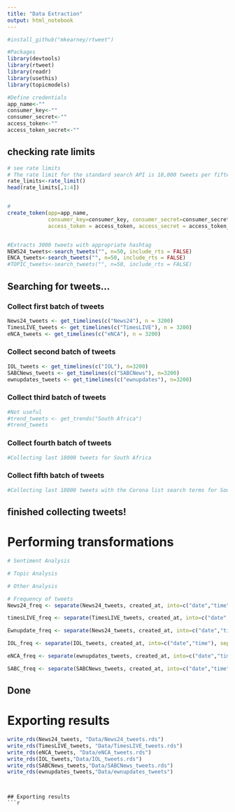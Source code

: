 ```yaml
---
title: "Data Extraction"
output: html_notebook
---
```


```r
#install_github("mkearney/rtweet")

#Packages
library(devtools)
library(rtweet)
library(readr)
library(usethis)
library(topicmodels)
```

```r

#Define credentials
app_name<-""
consumer_key<-""
consumer_secret<-""
access_token<-""
access_token_secret<-""


```

## checking rate limits
```r
# see rate limits
# The rate limit for the standard search API is 18,000 tweets per fifteen minutes. With a bearer token, the rate limit is 45,000 tweets per fifteen minutes. 
rate_limits<-rate_limit()
head(rate_limits[,1:4])
```

```r

```


```r
#
create_token(app=app_name,
             consumer_key=consumer_key, consumer_secret=consumer_secret,
             access_token = access_token, access_secret = access_token_secret)


#Extracts 3000 tweets with appropriate hashtag
NEWS24_tweets<-search_tweets("", n=50, include_rts = FALSE)
ENCA_tweets<-search_tweets("", n=50, include_rts = FALSE)
#TOPIC_tweets<-search_tweets("", n=50, include_rts = FALSE)

```

## Searching for tweets...
### Collect first batch of tweets
```r

News24_tweets <- get_timelines(c("News24"), n = 3200)
TimesLIVE_tweets <- get_timelines(c("TimesLIVE"), n = 3200)
eNCA_tweets <- get_timelines(c("eNCA"), n = 3200)

```

### Collect second batch of tweets
```r
IOL_tweets <- get_timelines(c("IOL"), n=3200)
SABCNews_tweets <- get_timelines(c("SABCNews"), n=3200)
ewnupdates_tweets <- get_timelines(c("ewnupdates"), n=3200)
```

### Collect third batch of tweets
```r
#Not useful
#trend_tweets <- get_trends("South Africa")
#trend_tweets
```

### Collect fourth batch of tweets
```r
#Collecting last 18000 tweets for South Africa
```

### Collect fifth batch of tweets
```r
#Collecting last 18000 tweets with the Corona list search terms for South Africa
```

## finished collecting tweets!


# Performing transformations
```r
# Sentiment Analysis


```

```r
# Topic Analysis


```

```r
# Other Analysis

# Frequency of tweets
News24_freq <- separate(News24_tweets, created_at, into=c("date","time"), sep=" ") %>% select(date, screen_name)

timesLIVE_freq <- separate(TimesLIVE_tweets, created_at, into=c("date","time"), sep=" ") %>% select(date, screen_name)

Ewnupdate_freq <- separate(News24_tweets, created_at, into=c("date","time"), sep=" ") %>% select(date, screen_name)

IOL_freq <- separate(IOL_tweets, created_at, into=c("date","time"), sep=" ") %>% select(date, screen_name)

eNCA_freq <- separate(ewnupdates_tweets, created_at, into=c("date","time"), sep=" ") %>% select(date, screen_name)

SABC_freq <- separate(SABCNews_tweets, created_at, into=c("date","time"), sep=" ") %>% select(date, screen_name)
```

## Done

# Exporting results
```r
write_rds(News24_tweets, "Data/News24_tweets.rds")
write_rds(TimesLIVE_tweets, "Data/TimesLIVE_tweets.rds")
write_rds(eNCA_tweets, "Data/eNCA_tweets.rds")
write_rds(IOL_tweets,"Data/IOL_tweets.rds")
write_rds(SABCNews_tweets,"Data/SABCNews_tweets.rds")
write_rds(ewnupdates_tweets,"Data/ewnupdates_tweets")
```

```r




```



```

## Exporting results
```r

```


